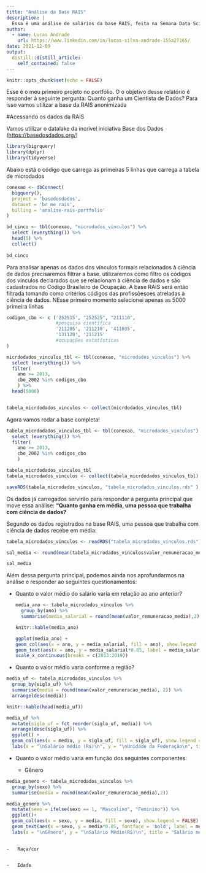 ```yaml
---
title: "Análise da Base RAIS"
description: |
  Essa é uma análise de salários da base RAIS, feita na Semana Data Science na Prática da Curso-R.[EM CONSTRUÇÃO...]
author:
  - name: Lucas Andrade
    url: https://www.linkedin.com/in/lucas-silva-andrade-155a27165/
date: 2021-12-09
output:
  distill::distill_article:
    self_contained: false
---
```


```r
knitr::opts_chunk$set(echo = FALSE)
```

Esse é o meu primeiro projeto no portfólio. O o objetivo desse relatório é responder à seguinte pergunta: Quanto ganha um Cientista de Dados? Para isso vamos utilizar a base da RAIS anonimizada

#Acessando os dados da RAIS

Vamos utilizar o datalake da incrível iniciativa Base dos Dados (<https://basedosdados.org/>)

```r
library(bigrquery)
library(dplyr)
library(tidyverse)
```

Abaixo está o código que carrega as primeiras 5 linhas que carrega a tabela de microdados

```r
conexao <- dbConnect(
  bigquery(),
  project = 'basedosdados',
  dataset = 'br_me_rais',
  billing = 'analise-rais-portfolio'
)
```


```r

bd_cinco <- tbl(conexao, "microdados_vinculos") %>%
  select (everything()) %>%
  head(5) %>%
  collect()
 
bd_cinco 

```

Para analisar apenas os dados dos vínculos formais relacionados à ciência de dados precisaremos filtrar a base. utilizaremos como filtro os códigos dos vínculos declarados que se relacionam à ciência de dados e são cadastrados no Código Brasileiro de Ocupação. A base RAIS será então filtrada tomando como critérios códigos das profissõesoes atreladas à ciência de dados. NEsse primeiro momento selecionei apenas as 5000 primeira linhas

```r
codigos_cbo <- c ('252515', "252525", "211110", 
                  #pesquisa científica
                  '211205', '211210', '411035',
                  '131120', '211215' 
                  #ocupações estatísticas
)

micrdodados_vinculos_tbl <- tbl(conexao, "microdados_vinculos") %>% 
  select (everything()) %>% 
  filter(
    ano >= 2013,
    cbo_2002 %in% codigos_cbo
    ) %>% 
  head(5000)


tabela_micrdodados_vinculos <- collect(micrdodados_vinculos_tbl)
```

Agora vamos rodar a base completa!

```r

tabela_micrdodados_vinculos_tbl <- tbl(conexao, "microdados_vinculos") %>% 
  select (everything()) %>% 
  filter(
    ano >= 2013,
    cbo_2002 %in% codigos_cbo
    )

tabela_micrdodados_vinculos_tbl
tabela_microdados_vinculos <- collect(tabela_micrdodados_vinculos_tbl)

saveRDS(tabela_microdados_vinculos, "tabela_microdados_vinculos.rds" )
```

Os dados já carregados servirão para responder à pergunta principal que move essa análise: **"Quanto ganha em média, uma pessoa que trabalha com ciência de dados?**

Segundo os dados registrados na base RAIS, uma pessoa que trabalha com ciência de dados recebe em média:

```r

tabela_microdados_vinculos <- readRDS("tabela_microdados_vinculos.rds")

sal_media <- round(mean(tabela_microdados_vinculos$valor_remuneracao_media), 2)
```

```r
sal_media
```

Além dessa pergunta principal, podemos ainda nos aprofundarmos na análise e responder ao seguintes questionamentos:

-   Quanto o valor médio do salário varia em relação ao ano anterior?

    ```r
    media_ano <- tabela_microdados_vinculos %>% 
  group_by(ano) %>% 
  summarise(media_salarial = round(mean(valor_remuneracao_media),2))
    
    knitr::kable(media_ano)
    ```


    ```r
    ggplot(media_ano) +
    geom_col(aes(x = ano, y = media_salarial, fill = ano), show.legend = FALSE) +
    geom_text(aes(x = ano, y = media_salarial*0.85, label = media_salarial, fontface = 'bold')) +
    scale_x_continuous(breaks = c(2013:2019))
    ```

-   Quanto o valor médio varia conforme a região?


```r

media_uf <- tabela_microdados_vinculos %>% 
  group_by(sigla_uf) %>% 
  summarise(media = round(mean(valor_remuneracao_media), 2)) %>% 
  arrange(desc(media))

```

```r
knitr::kable(head(media_uf))

```
```r

media_uf %>% 
  mutate(sigla_uf = fct_reorder(sigla_uf, media)) %>% 
  arrange(desc(sigla_uf)) %>% 
  ggplot() +
  geom_col(aes(x = media, y = sigla_uf, fill = sigla_uf), show.legend = FALSE) +
  labs(x = "\nSalário médio (R$)\n", y = "\nUnidade da Federação\n", title = "Salário médio de um cientista de dados por estado")
```
 

-   Quanto o valor médio varia em função dos seguintes componentes:

    -   Gênero
    
```r

media_genero <- tabela_microdados_vinculos %>% 
  group_by(sexo) %>% 
  summarise(media = round(mean(valor_remuneracao_media),2))


```
    
```r

media_genero %>%
  mutate(sexo = ifelse(sexo == 1, "Masculino", "Feminino")) %>% 
  ggplot()+
  geom_col(aes(x = sexo, y = media, fill = sexo), show.legend = FALSE) +
  geom_text(aes(x = sexo, y = media*0.85, fontface = 'bold', label = media)) +
  labs(x = "\nGênero", y = "\nSalário Médio(R$)\n", title = "Salário médio de um cientista de dados por gênero")
  

```


    -   Raça/cor

```r


```


    -   Idade


